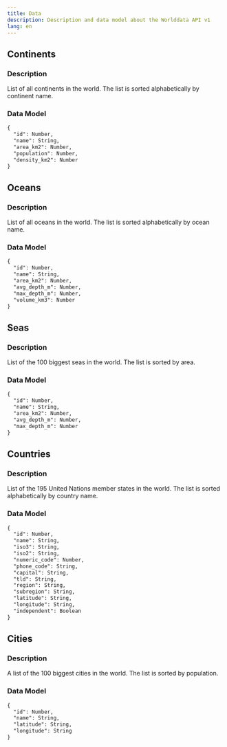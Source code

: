 ```yaml
---
title: Data
description: Description and data model about the Worlddata API v1
lang: en
---
```



## Continents

### Description

List of all continents in the world. The list is sorted alphabetically by continent name.

### Data Model

```md filename="Version: V1" copy
{
  "id": Number,
  "name": String,
  "area_km2": Number,
  "population": Number,
  "density_km2": Number
}
```

## Oceans

### Description

List of all oceans in the world. The list is sorted alphabetically by ocean name.

### Data Model

```md filename="Version: V1" copy
{
  "id": Number,
  "name": String,
  "area_km2": Number,
  "avg_depth_m": Number,
  "max_depth_m": Number,
  "volume_km3": Number
}
```

## Seas

### Description

List of the 100 biggest seas in the world. The list is sorted by area.

### Data Model

```md filename="Version: V1" copy
{
  "id": Number,
  "name": String,
  "area_km2": Number,
  "avg_depth_m": Number,
  "max_depth_m": Number
}
```

## Countries

### Description

List of the 195 United Nations member states in the world. The list is sorted alphabetically by country name.

### Data Model

```md filename="Version: V1" copy
{
  "id": Number,
  "name": String,
  "iso3": String,
  "iso2": String,
  "numeric_code": Number,
  "phone_code": String,
  "capital": String,
  "tld": String,
  "region": String,
  "subregion": String,
  "latitude": String,
  "longitude": String,
  "independent": Boolean
}
```

## Cities

### Description

A list of the 100 biggest cities in the world. The list is sorted by population.

### Data Model

```md filename="Version: V1" copy
{
  "id": Number,
  "name": String,
  "latitude": String,
  "longitude": String
}
```